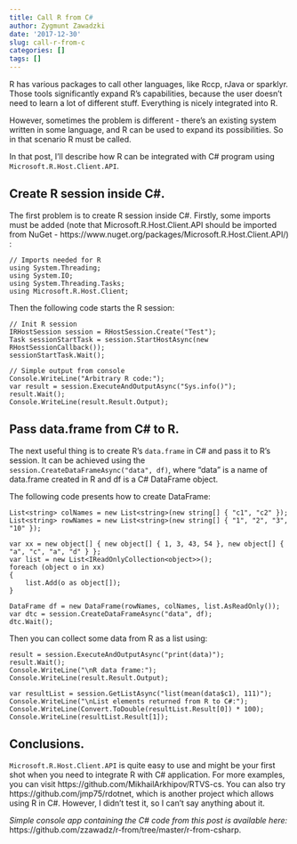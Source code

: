 ```yaml
---
title: Call R from C#
author: Zygmunt Zawadzki
date: '2017-12-30'
slug: call-r-from-c
categories: []
tags: []
---
```


R has various packages to call other languages, like Rccp, rJava or sparklyr. Those tools significantly expand R's capabilities, because the user doesn't need to learn a lot of different stuff. Everything is nicely integrated into R.

However, sometimes the problem is different - there's an existing system written in some language, and R can be used to expand its possibilities. So in that scenario R must be called.

In that post, I'll describe how R can be integrated with C# program using `Microsoft.R.Host.Client.API`.

## Create R session inside C#.

The first problem is to create R session inside C#. Firstly, some imports must be added (note that Microsoft.R.Host.Client.API should be imported from NuGet - https://www.nuget.org/packages/Microsoft.R.Host.Client.API/) :

```
// Imports needed for R
using System.Threading;
using System.IO;
using System.Threading.Tasks;
using Microsoft.R.Host.Client;
```

Then the following code starts the R session:

```
// Init R session
IRHostSession session = RHostSession.Create("Test");
Task sessionStartTask = session.StartHostAsync(new RHostSessionCallback());
sessionStartTask.Wait();

// Simple output from console
Console.WriteLine("Arbitrary R code:");
var result = session.ExecuteAndOutputAsync("Sys.info()");
result.Wait();
Console.WriteLine(result.Result.Output);
```

## Pass data.frame from C# to R.

The next useful thing is to create R's `data.frame` in C# and pass it to R's session. It can be achieved using the `session.CreateDataFrameAsync("data", df)`, where "data" is a name of data.frame created in R and df is a C# DataFrame object.

The following code presents how to create DataFrame:

```
List<string> colNames = new List<string>(new string[] { "c1", "c2" });
List<string> rowNames = new List<string>(new string[] { "1", "2", "3", "10" });

var xx = new object[] { new object[] { 1, 3, 43, 54 }, new object[] { "a", "c", "a", "d" } };
var list = new List<IReadOnlyCollection<object>>();
foreach (object o in xx)
{
    list.Add(o as object[]);
}

DataFrame df = new DataFrame(rowNames, colNames, list.AsReadOnly());
var dtc = session.CreateDataFrameAsync("data", df);
dtc.Wait();
```

Then you can collect some data from R as a list using:

```
result = session.ExecuteAndOutputAsync("print(data)");
result.Wait();
Console.WriteLine("\nR data frame:");
Console.WriteLine(result.Result.Output);

var resultList = session.GetListAsync("list(mean(data$c1), 111)");
Console.WriteLine("\nList elements returned from R to C#:");
Console.WriteLine(Convert.ToDouble(resultList.Result[0]) * 100);
Console.WriteLine(resultList.Result[1]);
```

## Conclusions.

`Microsoft.R.Host.Client.API` is quite easy to use and might be your first shot when you need to integrate R with C# application. For more examples, you can visit https://github.com/MikhailArkhipov/RTVS-cs. You can also try https://github.com/jmp75/rdotnet, which is another project which allows using R in C#. However, I didn't test it, so I can't say anything about it.

*Simple console app containing the C# code from this post is available here:* https://github.com/zzawadz/r-from/tree/master/r-from-csharp.
